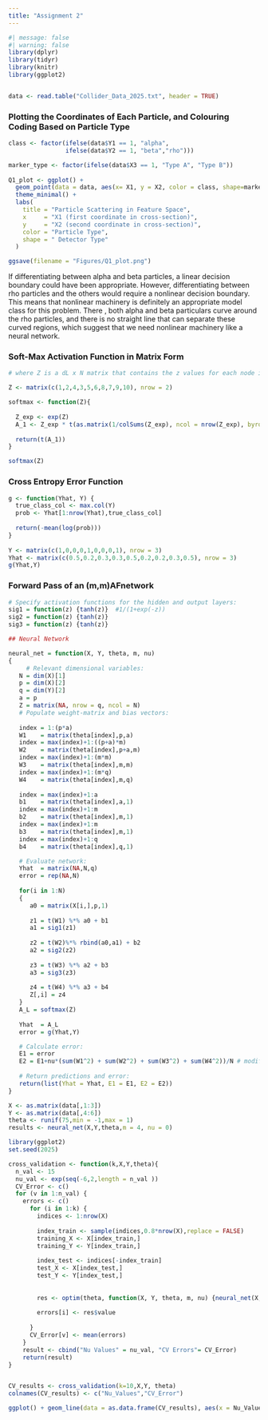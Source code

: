 ```yaml
---
title: "Assignment 2"
---
```


```r
#| message: false
#| warning: false
library(dplyr)
library(tidyr)
library(knitr)
library(ggplot2)


data <- read.table("Collider_Data_2025.txt", header = TRUE)
```

### Plotting the Coordinates of Each Particle, and Colouring Coding Based on Particle Type

```r

class <- factor(ifelse(data$Y1 == 1, "alpha", 
                ifelse(data$Y2 == 1, "beta","rho")))

marker_type <- factor(ifelse(data$X3 == 1, "Type A", "Type B"))
  
Q1_plot <- ggplot() + 
  geom_point(data = data, aes(x= X1, y = X2, color = class, shape=marker_type),size=2) + 
  theme_minimal() +
  labs(
    title = "Particle Scattering in Feature Space",
    x     = "X1 (first coordinate in cross-section)",
    y     = "X2 (second coordinate in cross-section)",
    color = "Particle Type", 
    shape = " Detector Type"
  )

ggsave(filename = "Figures/Q1_plot.png")
```

If differentiating between alpha and beta particles, a linear decision boundary could have been appropriate. However, differentiating between rho particles and the others would require a nonlinear decision boundary. This means that nonlinear machinery is definitely an appropriate model class for this problem. There , both alpha and beta particulars curve around the rho particles, and there is no straight line that can separate these curved regions, which suggest that we need nonlinear machinery like a neural network.

### Soft-Max Activation Function in Matrix Form

```r

# where Z is a dL x N matrix that contains the z values for each node in the output layer for each observation

Z <- matrix(c(1,2,4,3,5,6,8,7,9,10), nrow = 2)

softmax <- function(Z){ 
  
  Z_exp <- exp(Z)
  A_1 <- Z_exp * t(as.matrix(1/colSums(Z_exp), ncol = nrow(Z_exp), byrow = FALSE) %*% matrix(1,ncol = nrow(Z_exp)))
  
  return(t(A_1))
}

softmax(Z)

```

### Cross Entropy Error Function

```r
g <- function(Yhat, Y) {
  true_class_col <- max.col(Y)
  prob <- Yhat[1:nrow(Yhat),true_class_col]
  
  return(-mean(log(prob)))
}
  
Y <- matrix(c(1,0,0,0,1,0,0,0,1), nrow = 3)
Yhat <- matrix(c(0.5,0.2,0.3,0.3,0.5,0.2,0.2,0.3,0.5), nrow = 3)  
g(Yhat,Y)
```

### Forward Pass of an (m,m)AFnetwork

```r
# Specify activation functions for the hidden and output layers:
sig1 = function(z) {tanh(z)}  #1/(1+exp(-z))
sig2 = function(z) {tanh(z)}
sig3 = function(z) {tanh(z)}

## Neural Network

neural_net = function(X, Y, theta, m, nu)
{
	 # Relevant dimensional variables:
   N = dim(X)[1]
   p = dim(X)[2]
   q = dim(Y)[2]
   a = p 
   Z = matrix(NA, nrow = q, ncol = N)
   # Populate weight-matrix and bias vectors:
   
   index = 1:(p*a)
   W1    = matrix(theta[index],p,a)
   index = max(index)+1:((p+a)*m)
   W2    = matrix(theta[index],p+a,m)
   index = max(index)+1:(m*m)
   W3    = matrix(theta[index],m,m)
   index = max(index)+1:(m*q)
   W4    = matrix(theta[index],m,q)
   
   index = max(index)+1:a
   b1    = matrix(theta[index],a,1)
   index = max(index)+1:m
   b2    = matrix(theta[index],m,1)
   index = max(index)+1:m
   b3    = matrix(theta[index],m,1)
   index = max(index)+1:q
   b4    = matrix(theta[index],q,1)

   # Evaluate network:
   Yhat  = matrix(NA,N,q)
   error = rep(NA,N)
   
   for(i in 1:N)
   {
   	  a0 = matrix(X[i,],p,1)
   	  
   	  z1 = t(W1) %*% a0 + b1
   	  a1 = sig1(z1)
   	  
   	  z2 = t(W2)%*% rbind(a0,a1) + b2
   	  a2 = sig2(z2)
   	  
   	  z3 = t(W3) %*% a2 + b3
   	  a3 = sig3(z3)
   	  
   	  z4 = t(W4) %*% a3 + b4
   	  Z[,i] = z4
   }
   A_L = softmax(Z)
     
   Yhat  = A_L
   error = g(Yhat,Y)

   # Calculate error:
   E1 = error
   E2 = E1+nu*(sum(W1^2) + sum(W2^2) + sum(W3^2) + sum(W4^2))/N # modified objective/penalised objective
   
   # Return predictions and error:
   return(list(Yhat = Yhat, E1 = E1, E2 = E2))
}

X <- as.matrix(data[,1:3])
Y <- as.matrix(data[,4:6])
theta <- runif(75,min = -1,max = 1)
results <- neural_net(X,Y,theta,m = 4, nu = 0)
```

```r
library(ggplot2)
set.seed(2025)

cross_validation <- function(k,X,Y,theta){
  n_val <- 15
  nu_val <- exp(seq(-6,2,length = n_val ))
  CV_Error <- c()  
  for (v in 1:n_val) {
    errors <- c()
      for (i in 1:k) { 
        indices <- 1:nrow(X)
      
        index_train <- sample(indices,0.8*nrow(X),replace = FALSE)
        training_X <- X[index_train,]
        training_Y <- Y[index_train,]
      
        index_test <- indices[-index_train]
        test_X <- X[index_test,]
        test_Y <- Y[index_test,]
        
        
        res <- optim(theta, function(X, Y, theta, m, nu) {neural_net(X, Y, theta, m, nu)$E2}, X = training_X, Y = training_Y, m = 4, nu = nu_val[v])
        
        errors[i] <- res$value
      
      }
      CV_Error[v] <- mean(errors)
    }
    result <- cbind("Nu Values" = nu_val, "CV Errors"= CV_Error)
    return(result)
}


CV_results <- cross_validation(k=10,X,Y, theta)
colnames(CV_results) <- c("Nu_Values","CV_Error")

ggplot() + geom_line(data = as.data.frame(CV_results), aes(x = Nu_Values, y = CV_Error))
```
